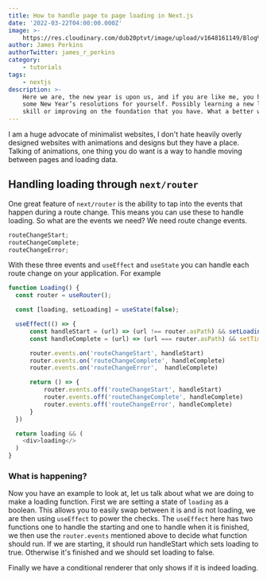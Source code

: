 ```yaml
---
title: How to handle page to page loading in Next.js
date: '2022-03-22T04:00:00.000Z'
image: >-
    https://res.cloudinary.com/dub20ptvt/image/upload/v1648161149/Blog%20Posts/Page_to_page_loading_with_nextjs_iuitn9.png
author: James Perkins
authorTwitter: james_r_perkins
category:
    - tutorials
tags:
    - nextjs
description: >-
    Here we are, the new year is upon us, and if you are like me, you have set
    some New Year’s resolutions for yourself. Possibly learning a new language,
    skill or improving on the foundation that you have. What a better way to kick
---
```


I am a huge advocate of minimalist websites, I don't hate heavily overly designed websites with animations and designs but they have a place. Talking of animations, one thing you do want is a way to handle moving between pages and loading data.&#x20;

## Handling loading through `next/router`

One great feature of `next/router` is the ability to tap into the events that happen during a route change. This means you can use these to handle loading. So what are the events we need? We need route change events.

```javascript
routeChangeStart;
routeChangeComplete;
routeChangeError;
```

With these three events and `useEffect` and `useState` you can handle each route change on your application. For example

```javascript
function Loading() {
  const router = useRouter();

  const [loading, setLoading] = useState(false);

  useEffect(() => {
      const handleStart = (url) => (url !== router.asPath) && setLoading(true);
      const handleComplete = (url) => (url === router.asPath) && setTimeout(() =>{setLoading(false)},2000);

      router.events.on('routeChangeStart', handleStart)
      router.events.on('routeChangeComplete', handleComplete)
      router.events.on('routeChangeError',  handleComplete)

      return () => {
          router.events.off('routeChangeStart', handleStart)
          router.events.off('routeChangeComplete', handleComplete)
          router.events.off('routeChangeError', handleComplete)
      }
  })

  return loading && (
    <div>loading</>
  )
}
```

### What is happening?

Now you have an example to look at, let us talk about what we are doing to make a loading function. First we are setting a state of `loading` as a boolean. This allows you to easily swap between it is and is not loading, we are then using `useEffect` to power the checks. The `useEffect` here has two functions one to handle the starting and one to handle when it is finished, we then use the `router.events` mentioned above to decide what function should run. If we are starting, it should run handleStart which sets loading to true. Otherwise it's finished and we should set loading to false.

Finally we have a conditional renderer that only shows if it is indeed loading.
